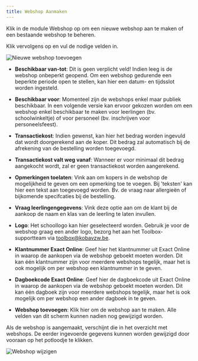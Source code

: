 ```yaml
---
title: Webshop Aanmaken
---
```


Klik in de module Webshop op <LegacyAction img="configure.png" text="beheer" /> om een nieuwe webshop aan te maken of een bestaande webshop te beheren. 

Klik vervolgens op <LegacyAction img="pluscircle.png" text="Nieuwe webshop toevoegen" /> en vul de nodige velden in. 

![Nieuwe webshop toevoegen](./nieuwe_webshop_aanmaken.PNG)

- **Beschikbaar van-tot**: Dit is geen verplicht veld! Indien leeg is de webshop onbeperkt geopend. Om een webshop gedurende een beperkte periode open te stellen, kan hier een datum- en tijdsslot worden ingesteld. 

- **Beschikbaar voor**: Momenteel zijn de webshops enkel maar publiek beschikbaar. In een volgende versie kan ervoor gekozen worden om een webshop enkel beschikbaar te maken voor leerlingen (bv. schoolwinkeltje) of voor personeel (bv. inschrijven voor personeelsfeest).

- **Transactiekost**:  Indien gewenst, kan hier het bedrag worden ingevuld dat wordt doorgerekend aan de koper. Dit bedrag zal automatisch bij de afrekening van de bestelling worden toegevoegd.

- **Transactiekost valt weg vanaf**: Wanneer er voor minimaal dit bedrag aangekocht wordt, zal er geen transactiekost worden aangerekend. 

- **Opmerkingen toelaten**: Vink aan om kopers in de webshop de mogelijkheid te geven om een opmerking toe te voegen. Bij 'teksten' kan hier een tekst aan toegevoegd worden. Bv. de vraag naar allergieën of bijkomende specifcaties bij de bestelling. 

- **Vraag leerlingengegevens**: Vink deze optie aan om de klant bij de aankoop de naam en klas van de leerling te laten invullen.  

- **Logo**: Het schoollogo kan hier geselecteerd worden. Gebruik je voor de webshop graag een ander logo, bezorg het aan het Toolbox-supportteam via toolbox@kobavzw.be.

- **Klantnummer Exact Online**: Geef hier het klantnummer uit Exact Online in waarop de aankopen via de webshop geboekt moeten worden. Dit kan één klantnummer zijn voor meerdere webshops tegelijk, maar het is ook mogelijk om per webshop een klantnummer in te geven.  

- **Dagboekcode Exact Online**: Geef hier de dagboekcode uit Exact Online in waarop de aankopen via de webshop geboekt moeten worden. Dit kan één dagboek zijn voor meerdere webshops tegelijk, maar het is ook mogelijk om per webshop een ander dagboek in te geven. 

- **Webshop toevoegen**: Klik hier om de webshop aan te maken. Alle velden van dit scherm kunnen nadien nog gewijzigd worden. 

Als de webshop is aangemaakt, verschijnt die in het overzicht met webshops. De eerder ingevoerde gegevens kunnen worden gewijzigd door vooraan op het potloodje te klikken. 

![Webshop wijzigen](./webshop_wijzigen.png)